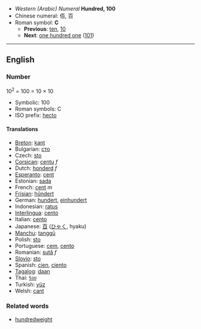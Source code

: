 *''Western (Arabic) Numeral'' '''Hundred, 100'''
*Chinese numeral: 佰, 百
*Roman symbol: '''C'''
**'''Previous''': [[ten]], [[10]]
**'''Next''': [[one hundred one]] ([[101]])

----

==English==
===Number===

10<sup>2</sup> = 100 = 10 &times; 10

*Symbolic: 100
*Roman symbols: C
*ISO prefix: [[hecto]]

====Translations====

*[[Breton]]: [[kant]]
*Bulgarian: [[сто]]
*Czech: [[sto]]
*[[Corsican]]: [[centu]] ''f''
*Dutch: [[honderd]] ''f''
*[[Esperanto]]: [[cent]]
*Estonian: [[sada]]
*French: [[cent]] ''m''
*[[Frisian]]: [[hûndert]]
*German: [[hundert]], [[einhundert]]
*Indonesian: [[ratus]]
*[[Interlingua]]: [[cento]]
*Italian: [[cento]] '' ''
*Japanese: [[百]] ([[ひゃく]], hyaku)
*[[Manchu]]: [[tanggū]]
*Polish: [[sto]]
*Portuguese: [[cem]], [[cento]]
*Romanian: [[sută]] ''f''
*[[Slovio]]: [[sto]]
*Spanish: [[cien]], [[ciento]]
*[[Tagalog]]: [[daan]]
*Thai: [[ร้อย]]
*Turkish: [[yüz]]
*Welsh: [[cant]]

===Related words===
*[[hundredweight]]